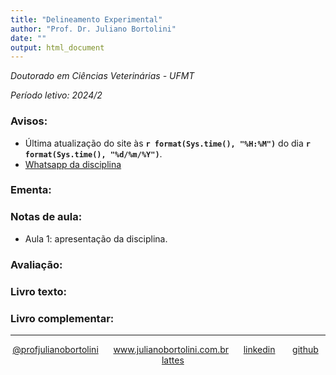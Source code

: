 ```yaml
---
title: "Delineamento Experimental"
author: "Prof. Dr. Juliano Bortolini"
date: ""
output: html_document
---
```


*Doutorado em Ciências Veterinárias - UFMT*

*Período letivo: 2024/2*


### Avisos:

- Última atualização do site às **`r format(Sys.time(), "%H:%M")`** do dia **`r format(Sys.time(), "%d/%m/%Y")`**.
- [Whatsapp da disciplina]()



### Ementa:


### Notas de aula:

- Aula 1: apresentação da disciplina.


### Avaliação:



### Livro texto:



### Livro complementar:







----------
<div style="text-align: center;">

[@profjulianobortolini](https://instagram.com/profjulianobortolini) \  \  \ [www.julianobortolini.com.br](http://www.julianobortolini.com.br) \  \  \ [linkedin](https://linkedin.com/in/julianobortolini) \  \  \   [github](https://github.com/julianobortolini) \  \  \   [lattes](http://lattes.cnpq.br/6210909768845403)

</div>


